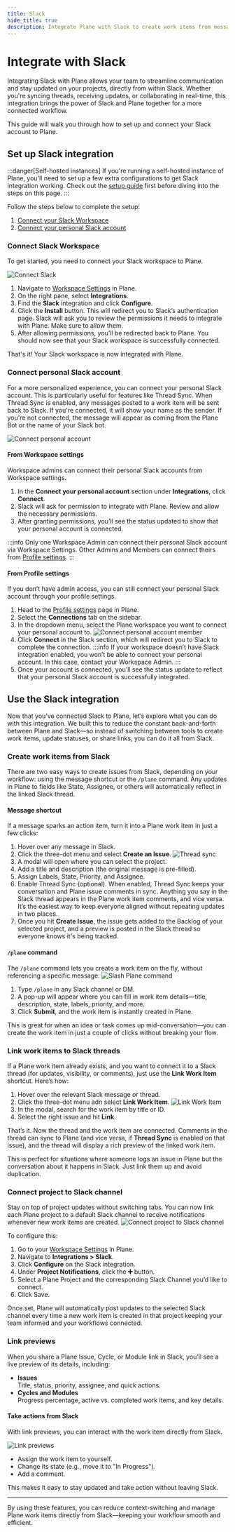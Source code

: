 ```yaml
---
title: Slack
hide_title: true
description: Integrate Plane with Slack to create work items from messages, sync thread conversations, and take actions directly from your chat interface.
---
```



<div className="tag-wrapper">
 <h1>Integrate with Slack</h1>
<Tags 
  tags={[ 
    { name: "Pro", link:"https://plane.so/pricing", additionalClass: "pro" }
  ]} 
 />
</div>

Integrating Slack with Plane allows your team to streamline communication and stay updated on your projects, directly from within Slack. Whether you're syncing threads, receiving updates, or collaborating in real-time, this integration brings the power of Slack and Plane together for a more connected workflow.

This guide will walk you through how to set up and connect your Slack account to Plane.

## Set up Slack integration

:::danger[Self-hosted instances]
If you're running a self-hosted instance of Plane, you'll need to set up a few extra configurations to get Slack integration working. Check out the [setup guide](https://developers.plane.so/self-hosting/govern/integrations/slack) first before diving into the steps on this page.
:::

Follow the steps below to complete the setup:
1. [Connect your Slack Workspace](/integrations/slack#connect-slack-workspace)
2. [Connect your personal Slack account](/integrations/slack#connect-personal-slack-account)

### Connect Slack Workspace
To get started, you need to connect your Slack workspace to Plane.

![Connect Slack](https://media.docs.plane.so/integrations/slack/connect-slack.webp#center)

1. Navigate to [Workspace Settings](/core-concepts/workspaces/overview#workspace-settings) in Plane.
2. On the right pane, select **Integrations**.
3. Find  the **Slack** integration and click **Configure**.
4. Click the **Install** button. This will redirect you to Slack’s authentication page. Slack will ask you to review the permissions it needs to integrate with Plane. Make sure to allow them.
5. After allowing permissions, you’ll be redirected back to Plane. You should now see that your Slack workspace is successfully connected.

That's it! Your Slack workspace is now integrated with Plane.

### Connect personal Slack account
For a more personalized experience, you can connect your personal Slack account. This is particularly useful for features like Thread Sync. When Thread Sync is enabled, any messages posted to a work item will be sent back to Slack. If you're connected, it will show your name as the sender. If you're not connected, the message will appear as coming from the Plane Bot or the name of your Slack bot.

![Connect personal account](https://media.docs.plane.so/integrations/slack/slack-connected.webp#center)

#### From Workspace settings
Workspace admins can connect their personal Slack accounts from Workspace settings.

1. In the **Connect your personal account** section under **Integrations**, click **Connect**.
2. Slack will ask for permission to integrate with Plane. Review and allow the necessary permissions.
3. After granting permissions, you’ll see the status updated to show that your personal account is connected.

:::info
Only one Workspace Admin can connect their personal Slack account via Workspace Settings. Other Admins and Members can connect theirs from [Profile settings](/integrations/slack#from-workspace-settings).
:::

#### From Profile settings
If you don’t have admin access, you can still connect your personal Slack account through your profile settings.

1. Head to the [Profile settings](/core-concepts/account/settings) page in Plane.
2. Select the **Connections** tab on the sidebar.
3. In the dropdown menu, select the Plane workspace you want to connect your personal account to.
![Connect personal account member](https://media.docs.plane.so/integrations/slack/connect-personal-account-member.webp#center)
4. Click **Connect** in the Slack section, which will redirect you to Slack to complete the connection.
    :::info
    If your workspace doesn’t have Slack integration enabled, you won’t be able to connect your personal account. In this case, contact your Workspace Admin.
    :::
5. Once your account is connected, you’ll see the status update to reflect that your personal Slack account is successfully integrated.

## Use the Slack integration
Now that you’ve connected Slack to Plane, let’s explore what you can do with this integration. We built this to reduce the constant back-and-forth between Plane and Slack—so instead of switching between tools to create work items, update statuses, or share links, you can do it all from Slack.

### Create work items from Slack
There are two easy ways to create issues from Slack, depending on your workflow: using the message shortcut or the `/plane` command. Any updates in Plane to fields like State, Assignee, or others will automatically reflect in the linked Slack thread.

#### Message shortcut
If a message sparks an action item, turn it into a Plane work item in just a few clicks:

  1. Hover over any message in Slack.
  2. Click the three-dot menu and select **Create an Issue**.
    ![Thread sync](https://media.docs.plane.so/integrations/slack/create-plane-issue.webp#center)
  3. A modal will open where you can select the project.
  4. Add a title and description (the original message is pre-filled).
  5. Assign Labels, State, Priority, and Assignee.
  6. Enable Thread Sync (optional). When enabled, Thread Sync keeps your conversation and Plane issue comments in sync. Anything you say in the Slack thread appears in the Plane work item comments, and vice versa. It’s the easiest way to keep everyone aligned without repeating updates in two places.
  7. Once you hit **Create Issue**, the issue gets added to the Backlog of your selected project, and a preview is posted in the Slack thread so everyone knows it's being tracked.

#### `/plane` command

The `/plane` command lets you create a work item on the fly, without referencing a specific message.
![Slash Plane command](https://media.docs.plane.so/integrations/slack/slash-plane-command.webp#center)

1. Type `/plane` in any Slack channel or DM.
2. A pop-up will appear where you can fill in work item details—title, description, state, labels, priority, and more.
3. Click **Submit**, and the work item is instantly created in Plane.

This is great for when an idea or task comes up mid-conversation—you can create the work item in just a couple of clicks without breaking your flow.

### Link work items to Slack threads
If a Plane work item already exists, and you want to connect it to a Slack thread (for updates, visibility, or comments), just use the **Link Work Item** shortcut. Here’s how:

1. Hover over the relevant Slack message or thread.
2. Click the three-dot menu adn select **Link Work Item**.
  ![Link Work Item](https://media.docs.plane.so/integrations/slack/link-work-item.webp#center)
3. In the modal, search for the work item by title or ID.
4. Select the right issue and hit **Link**.

That’s it. Now the thread and the work item are connected. Comments in the thread can sync to Plane (and vice versa, if **Thread Sync** is enabled on that issue), and the thread will display a rich preview of the linked work item.

This is perfect for situations where someone logs an issue in Plane but the conversation about it happens in Slack. Just link them up and avoid duplication.

### Connect project to Slack channel
Stay on top of project updates without switching tabs. You can now link each Plane project to a default Slack channel to receive notifications whenever new work items are created. 
![Connect project to Slack channel](https://media.docs.plane.so/integrations/slack/connect-project-slack-channel.webp#center)

To configure this:

1. Go to your [Workspace Settings](/core-concepts/workspaces/overview#workspace-settings) in Plane.
2. Navigate to **Integrations > Slack**.
3. Click **Configure** on the Slack integration.
4. Under **Project Notifications**, click the **➕** button.
5. Select a Plane Project and the corresponding Slack Channel you’d like to connect.
6. Click Save.

Once set, Plane will automatically post updates to the selected Slack channel every time a new work item is created in that project keeping your team informed and your workflows connected.


### Link previews
When you share a Plane Issue, Cycle, or Module link in Slack, you’ll see a live preview of its details, including:

- **Issues**  
Title, status, priority, assignee, and quick actions.
- **Cycles and Modules**  
Progress percentage, active vs. completed work items, and key details.

#### Take actions from Slack
With link previews, you can interact with the work item directly from Slack.

![Link previews](https://media.docs.plane.so/integrations/slack/link-previews.webp#center)

- Assign the work item to yourself.
- Change its state (e.g., move it to "In Progress").
- Add a comment.

This makes it easy to stay updated and take action without leaving Slack.

---
By using these features, you can reduce context-switching and manage Plane work items directly from Slack—keeping your workflow smooth and efficient.